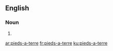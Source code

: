 {{also|pieds-à-terre}}
==English==

===Noun===
{{head|en|noun plural form}}

# {{plural of|pied-a-terre|lang=en}}

[[ar:pieds-a-terre]]
[[fr:pieds-a-terre]]
[[ku:pieds-a-terre]]
